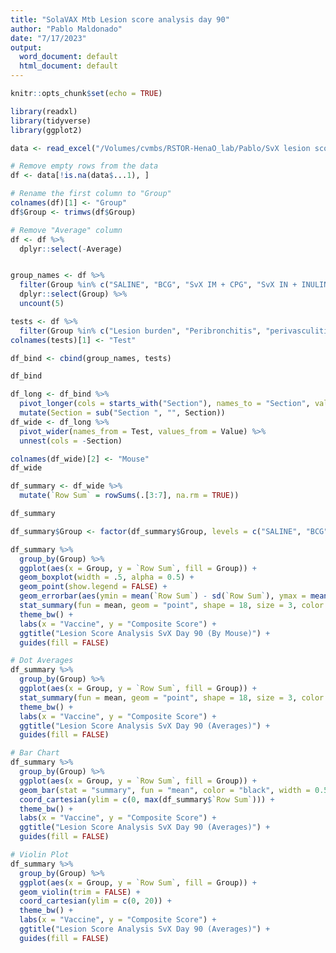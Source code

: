 ```yaml
---
title: "SolaVAX Mtb Lesion score analysis day 90"
author: "Pablo Maldonado"
date: "7/17/2023"
output:
  word_document: default
  html_document: default
---
```


```r
knitr::opts_chunk$set(echo = TRUE)
```

```r
library(readxl)
library(tidyverse)
library(ggplot2)
```

```r
data <- read_excel("/Volumes/cvmbs/RSTOR-HenaO_lab/Pablo/SvX lesion scoring.xlsx", sheet = "Day 90")
```

```r
# Remove empty rows from the data
df <- data[!is.na(data$...1), ]

# Rename the first column to "Group"
colnames(df)[1] <- "Group"
df$Group <- trimws(df$Group)

# Remove "Average" column
df <- df %>%
  dplyr::select(-Average)


group_names <- df %>%
  filter(Group %in% c("SALINE", "BCG", "SvX IM + CPG", "SvX IN + INULIN", "INULIN", "CpG", "SvX IM", "SvX IN", "BCG BCG")) %>%
  dplyr::select(Group) %>%
  uncount(5)

tests <- df %>%
  filter(Group %in% c("Lesion burden", "Peribronchitis", "perivasculitis", "Granuloma comp.", "Destructive")) 
colnames(tests)[1] <- "Test"

df_bind <- cbind(group_names, tests)

df_bind

df_long <- df_bind %>%
  pivot_longer(cols = starts_with("Section"), names_to = "Section", values_to = "Value") %>%
  mutate(Section = sub("Section ", "", Section))
df_wide <- df_long %>%
  pivot_wider(names_from = Test, values_from = Value) %>%
  unnest(cols = -Section)

colnames(df_wide)[2] <- "Mouse"
df_wide

df_summary <- df_wide %>%
  mutate(`Row Sum` = rowSums(.[3:7], na.rm = TRUE))

df_summary 
```

```r
df_summary$Group <- factor(df_summary$Group, levels = c("SALINE", "BCG", "BCG BCG", "INULIN", "CpG", "SvX IN", "SvX IM", "SvX IM + CPG", "SvX IN + INULIN"))

df_summary %>%
  group_by(Group) %>%
  ggplot(aes(x = Group, y = `Row Sum`, fill = Group)) +
  geom_boxplot(width = .5, alpha = 0.5) +
  geom_point(show.legend = FALSE) +
  geom_errorbar(aes(ymin = mean(`Row Sum`) - sd(`Row Sum`), ymax = mean(`Row Sum`) + sd(`Row Sum`)), width = 0.2) +
  stat_summary(fun = mean, geom = "point", shape = 18, size = 3, color = "black") +
  theme_bw() +
  labs(x = "Vaccine", y = "Composite Score") +
  ggtitle("Lesion Score Analysis SvX Day 90 (By Mouse)") +
  guides(fill = FALSE)
```
```r

# Dot Averages
df_summary %>%
  group_by(Group) %>%
  ggplot(aes(x = Group, y = `Row Sum`, fill = Group)) +
  stat_summary(fun = mean, geom = "point", shape = 18, size = 3, color = "black") +
  theme_bw() +
  labs(x = "Vaccine", y = "Composite Score") +
  ggtitle("Lesion Score Analysis SvX Day 90 (Averages)") +
  guides(fill = FALSE) 

# Bar Chart
df_summary %>%
  group_by(Group) %>%
  ggplot(aes(x = Group, y = `Row Sum`, fill = Group)) +
  geom_bar(stat = "summary", fun = "mean", color = "black", width = 0.5) +
  coord_cartesian(ylim = c(0, max(df_summary$`Row Sum`))) +
  theme_bw() +
  labs(x = "Vaccine", y = "Composite Score") +
  ggtitle("Lesion Score Analysis SvX Day 90 (Averages)") +
  guides(fill = FALSE)

# Violin Plot
df_summary %>%
  group_by(Group) %>%
  ggplot(aes(x = Group, y = `Row Sum`, fill = Group)) +
  geom_violin(trim = FALSE) +
  coord_cartesian(ylim = c(0, 20)) +
  theme_bw() +
  labs(x = "Vaccine", y = "Composite Score") +
  ggtitle("Lesion Score Analysis SvX Day 90 (Averages)") +
  guides(fill = FALSE)


```


